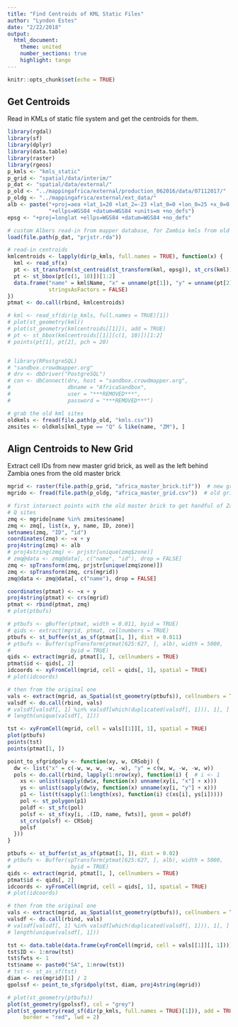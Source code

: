 ```yaml
---
title: "Find Centroids of KML Static Files"
author: "Lyndon Estes"
date: "2/22/2018"
output: 
  html_document:
    theme: united
    number_sections: true 
    highlight: tango
---
```


```r
knitr::opts_chunk$set(echo = TRUE)
```

## Get Centroids

Read in KMLs of static file system and get the centroids for them. 

```r
library(rgdal)
library(sf)
library(dplyr)
library(data.table)
library(raster)
library(rgeos)
p_kmls <- "kmls_static"
p_grid <- "spatial/data/interim/"
p_dat <- "spatial/data/external/"
p_old <- "../mappingafrica/external/production_062016/data/07112017/"
p_oldg <- "../mappingafrica/external/ext_data/"
alb <- paste("+proj=aea +lat_1=20 +lat_2=-23 +lat_0=0 +lon_0=25 +x_0=0 +y_0=0",
             "+ellps=WGS84 +datum=WGS84 +units=m +no_defs") 
epsg <- "+proj=longlat +ellps=WGS84 +datum=WGS84 +no_defs"

# custom Albers read-in from mapper database, for Zambia kmls from old grid
load(file.path(p_dat, "prjstr.rda"))

# read-in centroids
kmlcentroids <- lapply(dir(p_kmls, full.names = TRUE), function(x) {
  kml <- read_sf(x)
  pt <- st_transform(st_centroid(st_transform(kml, epsg)), st_crs(kml))
  pt <- st_bbox(pt[c(1, 10)])[1:2]
  data.frame("name" = kml$Name, "x" = unname(pt[1]), "y" = unname(pt[2]), 
             stringsAsFactors = FALSE)
})
ptmat <- do.call(rbind, kmlcentroids)

# kml <- read_sf(dir(p_kmls, full.names = TRUE)[1])
# plot(st_geometry(kml))
# plot(st_geometry(kmlcentroids[[1]]), add = TRUE)
# pt <- st_bbox(kmlcentroids[[1]][c(1, 10)])[1:2]
# points(pt[1], pt[2], pch = 20)


# library(RPostgreSQL)
# "sandbox.crowdmapper.org"
# drv <- dbDriver("PostgreSQL")  
# con <- dbConnect(drv, host = "sandbox.crowdmapper.org", 
#                  dbname = "AfricaSandbox",
#                  user = "***REMOVED***", 
#                  password = "***REMOVED***")

# grab the old kml sites
oldkmls <- fread(file.path(p_old, "kmls.csv"))
zmsites <- oldkmls[kml_type == "Q" & like(name, "ZM"), ]

```

## Align Centroids to New Grid

Extract cell IDs from new master grid brick, as well as the left behind Zambia ones from the old master brick
```r
mgrid <- raster(file.path(p_grid, "africa_master_brick.tif"))  # new grid
mgrido <- fread(file.path(p_oldg, "africa_master_grid.csv"))  # old grid

# first intersect points with the old master brick to get handful of Zambia 
# Q sites
zmq <- mgrido[name %in% zmsites$name]
zmq <- zmq[, list(x, y, name, ID, zone)]
setnames(zmq, "ID", "id")
coordinates(zmq) <- ~x + y
proj4string(zmq) <- alb
# proj4string(zmq) <- prjstr[unique(zmq$zone)]
# zmq@data <- zmq@data[, c("name", "id"), drop = FALSE]
zmq <- spTransform(zmq, prjstr[unique(zmq$zone)])
zmq <- spTransform(zmq, crs(mgrid))
zmq@data <- zmq@data[, c("name"), drop = FALSE]

coordinates(ptmat) <- ~x + y
proj4string(ptmat) <- crs(mgrid)
ptmat <- rbind(ptmat, zmq)
# plot(ptbufs)

# ptbufs <- gBuffer(ptmat, width = 0.011, byid = TRUE)
# qids <- extract(mgrid, ptmat, cellnumbers = TRUE)
ptbufs <- st_buffer(st_as_sf(ptmat[1, ]), dist = 0.011)
# ptbufs <- Buffer(spTransform(ptmat[625:627, ], alb), width = 5000, 
#                   byid = TRUE)
qids <- extract(mgrid, ptmat[1, ], cellnumbers = TRUE)
ptmat$id <- qids[, 2]
idcoords <- xyFromCell(mgrid, cell = qids[, 1], spatial = TRUE)
# plot(idcoords)

# then from the original one
vals <- extract(mgrid, as_Spatial(st_geometry(ptbufs)), cellnumbers = TRUE)
valsdf <- do.call(rbind, vals)
# valsdf[valsdf[, 1] %in% valsdf[which(duplicated(valsdf[, 1])), 1], ]
# length(unique(valsdf[, 1]))

tst <- xyFromCell(mgrid, cell = vals[[1]][, 1], spatial = TRUE)
plot(ptbufs)
points(tst)
points(ptmat[1, ])

```

```r
point_to_sfgridpoly <- function(xy, w, CRSobj) {
  dw <- list("x" = c(-w, w, w, -w, -w), "y" = c(w, w, -w, -w, w))
  pols <- do.call(rbind, lapply(1:nrow(xy), function(i) {  # i <- 1
    xs <- unlist(sapply(dw$x, function(x) unname(xy[i, "x"] + x)))
    ys <- unlist(sapply(dw$y, function(x) unname(xy[i, "y"] + x)))
    p1 <- list(t(sapply(1:length(xs), function(i) c(xs[i], ys[i]))))
    pol <- st_polygon(p1)
    poldf <- st_sfc(pol)
    polsf <- st_sf(xy[i, .(ID, name, fwts)], geom = poldf)
    st_crs(polsf) <- CRSobj
    polsf
  }))
}

ptbufs <- st_buffer(st_as_sf(ptmat[1, ]), dist = 0.02)
# ptbufs <- Buffer(spTransform(ptmat[625:627, ], alb), width = 5000, 
#                   byid = TRUE)
qids <- extract(mgrid, ptmat[1, ], cellnumbers = TRUE)
ptmat$id <- qids[, 2]
idcoords <- xyFromCell(mgrid, cell = qids[, 1], spatial = TRUE)
# plot(idcoords)

# then from the original one
vals <- extract(mgrid, as_Spatial(st_geometry(ptbufs)), cellnumbers = TRUE)
valsdf <- do.call(rbind, vals)
# valsdf[valsdf[, 1] %in% valsdf[which(duplicated(valsdf[, 1])), 1], ]
# length(unique(valsdf[, 1]))

tst <- data.table(data.frame(xyFromCell(mgrid, cell = vals[[1]][, 1])))
tst$ID <- 1:nrow(tst)
tst$fwts <- 1
tst$name <- paste0("SA", 1:nrow(tst))
# tst <- st_as_sf(tst)
diam <- res(mgrid)[1] / 2
gpolssf <- point_to_sfgridpoly(tst, diam, proj4string(mgrid))

# plot(st_geometry(ptbufs))
plot(st_geometry(gpolssf), col = "grey")
plot(st_geometry(read_sf(dir(p_kmls, full.names = TRUE)[1])), add = TRUE, 
     border = "red", lwd = 2)


```



